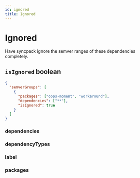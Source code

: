 ```yaml
---
id: ignored
title: Ignored
---
```



# Ignored

Have syncpack ignore the semver ranges of these dependencies completely.

## `isIgnored` boolean

<Pills required />

```json title="Hide dependencies from syncpack"
{
  "semverGroups": [
    {
      "packages": ["oops-moment", "workaround"],
      "dependencies": ["**"],
      "isIgnored": true
    }
  ]
}
```

### dependencies

<Dependencies />

### dependencyTypes

<DependencyTypes />

### label

<Label />

### packages

<Packages />
